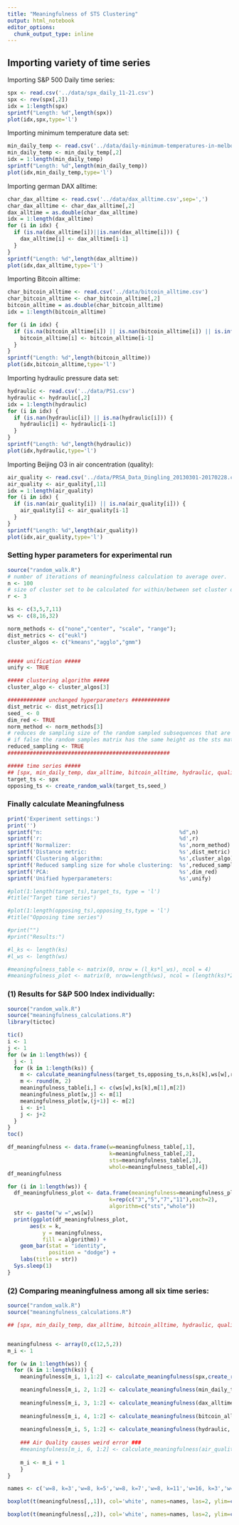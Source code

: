 ```yaml
---
title: "Meaningfulness of STS Clustering"
output: html_notebook
editor_options: 
  chunk_output_type: inline
---
```

## Importing variety of time series

Importing S&P 500 Daily time series:

```r
spx <- read.csv('../data/spx_daily_11-21.csv')
spx <- rev(spx[,2])
idx = 1:length(spx)
sprintf("Length: %d",length(spx))
plot(idx,spx,type='l')
```

Importing minimum temperature data set:

```r
min_daily_temp <- read.csv('../data/daily-minimum-temperatures-in-melbourne.csv')
min_daily_temp <- min_daily_temp[,2]
idx = 1:length(min_daily_temp)
sprintf("Length: %d",length(min_daily_temp))
plot(idx,min_daily_temp,type='l')
```

Importing german DAX alltime:

```r
char_dax_alltime <- read.csv('../data/dax_alltime.csv',sep=',')
char_dax_alltime <- char_dax_alltime[,2]
dax_alltime = as.double(char_dax_alltime)
idx = 1:length(dax_alltime)
for (i in idx) {
  if (is.na(dax_alltime[i])||is.nan(dax_alltime[i])) {
    dax_alltime[i] <- dax_alltime[i-1]
  }
}
sprintf("Length: %d",length(dax_alltime))
plot(idx,dax_alltime,type='l')
```

Importing Bitcoin alltime:

```r
char_bitcoin_alltime <- read.csv('../data/bitcoin_alltime.csv')
char_bitcoin_alltime <- char_bitcoin_alltime[,2]
bitcoin_alltime = as.double(char_bitcoin_alltime)
idx = 1:length(bitcoin_alltime)

for (i in idx) {
  if (is.na(bitcoin_alltime[i]) || is.nan(bitcoin_alltime[i]) || is.infinite(bitcoin_alltime[i])) {
    bitcoin_alltime[i] <- bitcoin_alltime[i-1]
  }
}
sprintf("Length: %d",length(bitcoin_alltime))
plot(idx,bitcoin_alltime,type='l')
```

Importing hydraulic pressure data set:

```r
hydraulic <- read.csv('../data/PS1.csv')
hydraulic <- hydraulic[,2]
idx = 1:length(hydraulic)
for (i in idx) {
  if (is.nan(hydraulic[i]) || is.na(hydraulic[i])) {
    hydraulic[i] <- hydraulic[i-1]
  }
}
sprintf("Length: %d",length(hydraulic))
plot(idx,hydraulic,type='l')
```

Importing Beijing O3 in air concentration (quality):

```r
air_quality <- read.csv('../data/PRSA_Data_Dingling_20130301-20170228.csv')
air_quality <- air_quality[,11]
idx = 1:length(air_quality)
for (i in idx) {
  if (is.nan(air_quality[i]) || is.na(air_quality[i])) {
    air_quality[i] <- air_quality[i-1]
  }
}
sprintf("Length: %d",length(air_quality))
plot(idx,air_quality,type='l')
```

### Setting hyper parameters for experimental run

```r
source("random_walk.R")
# number of iterations of meaningfulness calculation to average over.
n <- 100
# size of cluster set to be calculated for within/between set cluster distance.
r <- 3

ks <- c(3,5,7,11)
ws <- c(8,16,32)

norm_methods <- c("none","center", "scale", "range");
dist_metrics <- c("eukl")
cluster_algos <- c("kmeans","agglo","gmm")


##### unification #####
unify <- TRUE

##### clustering algorithm #####
cluster_algo <- cluster_algos[3]

############ unchanged hyperparameters ############
dist_metric <- dist_metrics[1]
seed_ <- 0
dim_red <- TRUE 
norm_method <- norm_methods[3]
# reduces de sampling size of the random sampled subsequences that are used for whole clustering
# if false the random samples matrix has the same height as the sts matrix
reduced_sampling <- TRUE
###################################################

##### time series #####
## [spx, min_daily_temp, dax_alltime, bitcoin_alltime, hydraulic, quality]
target_ts <- spx
opposing_ts <- create_random_walk(target_ts,seed_)

```

### Finally calculate Meaningfulness

```r
print('Experiment settings:')
print('')
sprintf("n:                                           %d",n)
sprintf('r:                                           %d',r)
sprintf('Normalizer:                                  %s',norm_method)
sprintf('Distance metric:                             %s',dist_metric)
sprintf('Clustering algorithm:                        %s',cluster_algo)
sprintf('Reduced sampling size for whole clustering:  %s',reduced_sampling)
sprintf('PCA:                                         %s',dim_red)
sprintf('Unified hyperparameters:                     %s',unify)

#plot(1:length(target_ts),target_ts, type = 'l')
#title("Target time series")

#plot(1:length(opposing_ts),opposing_ts,type = 'l')
#title("Opposing time series")

#print("")
#print("Results:")

#l_ks <- length(ks)
#l_ws <- length(ws)

#meaningfulness_table <- matrix(0, nrow = (l_ks*l_ws), ncol = 4)
#meaningfulness_plot <- matrix(0, nrow=length(ws), ncol = (length(ks)*2))

```

### (1) Results for S&P 500 Index individually:

```r
source("random_walk.R")
source("meaningfulness_calculations.R")
library(tictoc)

tic()
i <- 1
j <- 1
for (w in 1:length(ws)) {
  j <- 1
  for (k in 1:length(ks)) {
    m <- calculate_meaningfulness(target_ts,opposing_ts,n,ks[k],ws[w],r,dist_metric,norm_method,cluster_algo,reduced_sampling,dim_red,unify,seed_)
    m <- round(m, 2)
    meaningfulness_table[i,] <- c(ws[w],ks[k],m[1],m[2])
    meaningfulness_plot[w,j] <- m[1]
    meaningfulness_plot[w,(j+1)] <- m[2]
    i <- i+1
    j <- j+2
  }
}
toc()

df_meaningfulness <- data.frame(w=meaningfulness_table[,1],
                                k=meaningfulness_table[,2],
                                sts=meaningfulness_table[,3],
                                whole=meaningfulness_table[,4])
df_meaningfulness

for (i in 1:length(ws)) {
  df_meaningfulness_plot <- data.frame(meaningfulness=meaningfulness_plot[i,],
                                k=rep(c("3","5","7","11"),each=2),
                                algorithm=c("sts","whole"))
  str <- paste("w =",ws[w])
  print(ggplot(df_meaningfulness_plot,                                      
       aes(x = k,
           y = meaningfulness,
           fill = algorithm)) +
    geom_bar(stat = "identity",
             position = "dodge") +
    labs(title = str))
  Sys.sleep(1)
}

``` 

### (2) Comparing meaningfulness among all six time series:

```r
source("random_walk.R")
source("meaningfulness_calculations.R")

## [spx, min_daily_temp, dax_alltime, bitcoin_alltime, hydraulic, quality]


meaningfulness <- array(0,c(12,5,2))
m_i <- 1

for (w in 1:length(ws)) {
  for (k in 1:length(ks)) {
    meaningfulness[m_i, 1,1:2] <- calculate_meaningfulness(spx,create_random_walk(spx,seed_),n,ks[k],ws[w],r,dist_metric,norm_method,cluster_algo,reduced_sampling,dim_red,unify,seed_)

    meaningfulness[m_i, 2, 1:2] <- calculate_meaningfulness(min_daily_temp, create_random_walk(min_daily_temp, seed_), n,ks[k],ws[w],r,dist_metric,norm_method,cluster_algo,reduced_sampling,dim_red,unify,seed_)
    
    meaningfulness[m_i, 3, 1:2] <- calculate_meaningfulness(dax_alltime, create_random_walk(dax_alltime, seed_), n,ks[k],ws[w],r,dist_metric,norm_method,cluster_algo,reduced_sampling,dim_red,unify,seed_)
    
    meaningfulness[m_i, 4, 1:2] <- calculate_meaningfulness(bitcoin_alltime, create_random_walk(bitcoin_alltime, seed_), n,ks[k],ws[w],r,dist_metric,norm_method,cluster_algo,reduced_sampling,dim_red,unify,seed_)
    
    meaningfulness[m_i, 5, 1:2] <- calculate_meaningfulness(hydraulic, create_random_walk(hydraulic, seed_), n,ks[k],ws[w],r,dist_metric,norm_method,cluster_algo,reduced_sampling,dim_red,unify,seed_)
    
    ### Air Quality causes weird error ###
    #meaningfulness[m_i, 6, 1:2] <- calculate_meaningfulness(air_quality, create_random_walk(air_quality, seed_), n,ks[k],ws[w],r,dist_metric,norm_method,cluster_algo,reduced_sampling,dim_red,unify,seed_) 
    
    m_i <- m_i + 1
    }
}

``` 

```r
names <- c('w=8, k=3','w=8, k=5','w=8, k=7','w=8, k=11','w=16, k=3','w=16, k=5','w=16, k=7','w=16, k=11','w=32, k=3','w=32, k=5','w=32, k=7','w=32, k=11')

boxplot(t(meaningfulness[,,1]), col='white', names=names, las=2, ylim=c(0,1))

boxplot(t(meaningfulness[,,2]), col='white', names=names, las=2, ylim=c(0,1))


```

